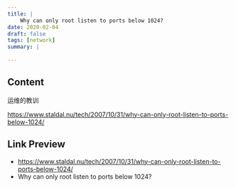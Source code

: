 ```yaml
---
title: |
    Why can only root listen to ports below 1024?
date: 2020-02-04
draft: false
tags: [network]
summary: |
    
---
```


## Content

运维的教训

https://www.staldal.nu/tech/2007/10/31/why-can-only-root-listen-to-ports-below-1024/

## Link Preview

- https://www.staldal.nu/tech/2007/10/31/why-can-only-root-listen-to-ports-below-1024/
- Why can only root listen to ports below 1024?
